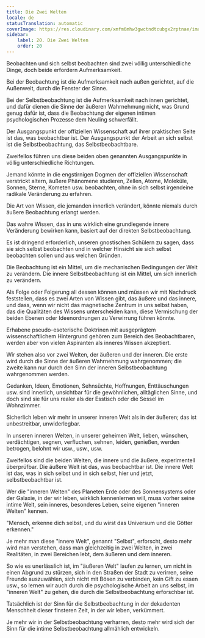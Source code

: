 ```yaml
---
title: Die Zwei Welten
locale: de
statusTranslation: automatic
coverImage: https://res.cloudinary.com/xmfm6mhw3gwctndtcubgx2rptnae/image/upload/v1740468922/small_cover_tratado_de_psicologia_revolucionaria_a4c0dca4e0.webp
sidebar:
    label: 20. Die Zwei Welten
    order: 20
---
```

Beobachten und sich selbst beobachten sind zwei völlig unterschiedliche Dinge, doch beide erfordern Aufmerksamkeit.

Bei der Beobachtung ist die Aufmerksamkeit nach außen gerichtet, auf die Außenwelt, durch die Fenster der Sinne.

Bei der Selbstbeobachtung ist die Aufmerksamkeit nach innen gerichtet, und dafür dienen die Sinne der äußeren Wahrnehmung nicht, was Grund genug dafür ist, dass die Beobachtung der eigenen intimen psychologischen Prozesse dem Neuling schwerfällt.

Der Ausgangspunkt der offiziellen Wissenschaft auf ihrer praktischen Seite ist das, was beobachtbar ist. Der Ausgangspunkt der Arbeit an sich selbst ist die Selbstbeobachtung, das Selbstbeobachtbare.

Zweifellos führen uns diese beiden oben genannten Ausgangspunkte in völlig unterschiedliche Richtungen.

Jemand könnte in die engstirnigen Dogmen der offiziellen Wissenschaft verstrickt altern, äußere Phänomene studieren, Zellen, Atome, Moleküle, Sonnen, Sterne, Kometen usw. beobachten, ohne in sich selbst irgendeine radikale Veränderung zu erfahren.

Die Art von Wissen, die jemanden innerlich verändert, könnte niemals durch äußere Beobachtung erlangt werden.

Das wahre Wissen, das in uns wirklich eine grundlegende innere Veränderung bewirken kann, basiert auf der direkten Selbstbeobachtung.

Es ist dringend erforderlich, unseren gnostischen Schülern zu sagen, dass sie sich selbst beobachten und in welcher Hinsicht sie sich selbst beobachten sollen und aus welchen Gründen.

Die Beobachtung ist ein Mittel, um die mechanischen Bedingungen der Welt zu verändern. Die innere Selbstbeobachtung ist ein Mittel, um sich innerlich zu verändern.

Als Folge oder Folgerung all dessen können und müssen wir mit Nachdruck feststellen, dass es zwei Arten von Wissen gibt, das äußere und das innere, und dass, wenn wir nicht das magnetische Zentrum in uns selbst haben, das die Qualitäten des Wissens unterscheiden kann, diese Vermischung der beiden Ebenen oder Ideenordnungen zu Verwirrung führen könnte.

Erhabene pseudo-esoterische Doktrinen mit ausgeprägtem wissenschaftlichem Hintergrund gehören zum Bereich des Beobachtbaren, werden aber von vielen Aspiranten als inneres Wissen akzeptiert.

Wir stehen also vor zwei Welten, der äußeren und der inneren. Die erste wird durch die Sinne der äußeren Wahrnehmung wahrgenommen; die zweite kann nur durch den Sinn der inneren Selbstbeobachtung wahrgenommen werden.

Gedanken, Ideen, Emotionen, Sehnsüchte, Hoffnungen, Enttäuschungen usw. sind innerlich, unsichtbar für die gewöhnlichen, alltäglichen Sinne, und doch sind sie für uns realer als der Esstisch oder die Sessel im Wohnzimmer.

Sicherlich leben wir mehr in unserer inneren Welt als in der äußeren; das ist unbestreitbar, unwiderlegbar.

In unseren inneren Welten, in unserer geheimen Welt, lieben, wünschen, verdächtigen, segnen, verfluchen, sehnen, leiden, genießen, werden betrogen, belohnt wir usw., usw., usw.

Zweifellos sind die beiden Welten, die innere und die äußere, experimentell überprüfbar. Die äußere Welt ist das, was beobachtbar ist. Die innere Welt ist das, was in sich selbst und in sich selbst, hier und jetzt, selbstbeobachtbar ist.

Wer die "inneren Welten" des Planeten Erde oder des Sonnensystems oder der Galaxie, in der wir leben, wirklich kennenlernen will, muss vorher seine intime Welt, sein inneres, besonderes Leben, seine eigenen "inneren Welten" kennen.

"Mensch, erkenne dich selbst, und du wirst das Universum und die Götter erkennen."

Je mehr man diese "innere Welt", genannt "Selbst", erforscht, desto mehr wird man verstehen, dass man gleichzeitig in zwei Welten, in zwei Realitäten, in zwei Bereichen lebt, dem äußeren und dem inneren.

So wie es unerlässlich ist, im "äußeren Welt" laufen zu lernen, um nicht in einen Abgrund zu stürzen, sich in den Straßen der Stadt zu verirren, seine Freunde auszuwählen, sich nicht mit Bösen zu verbinden, kein Gift zu essen usw., so lernen wir auch durch die psychologische Arbeit an uns selbst, im "inneren Welt" zu gehen, die durch die Selbstbeobachtung erforschbar ist.

Tatsächlich ist der Sinn für die Selbstbeobachtung in der dekadenten Menschheit dieser finsteren Zeit, in der wir leben, verkümmert.

Je mehr wir in der Selbstbeobachtung verharren, desto mehr wird sich der Sinn für die intime Selbstbeobachtung allmählich entwickeln.

